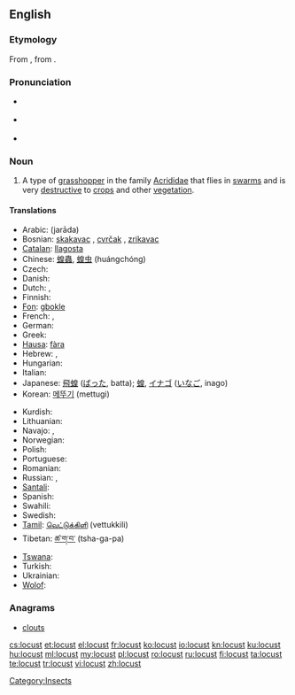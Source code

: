 ==English==
{{wikipedia}}

===Etymology===
From {{etyl|fro}} {{term|languste|lang=fro}}, from {{etyl|la}} {{term|locusta||locust, crustacean, lobster|lang=la}}.

===Pronunciation===
* {{a|UK}} {{IPA|/ˈləʊ.kəst/}}
* {{a|US}} {{IPA|/ˈloʊ.kəst/}}
* {{audio|en-us-locust.ogg|Audio (US)}}

===Noun===
{{en-noun}}

# A type of [[grasshopper]] in the family [[Acrididae]] that flies in [[swarm]]s and is very [[destructive]] to [[crop]]s and other [[vegetation]].

====Translations====
{{trans-top|type of grasshopper}}
* Arabic: {{Arab|[[جرادة]]}} (jarāda) {{f}}
* Bosnian: [[skakavac]] {{m}}, [[cvrčak]] {{m}}, [[zrikavac]] {{m}}
* [[Catalan]]: [[llagosta]] {{f}}
* Chinese: [[蝗蟲]], [[蝗虫]] (huángchóng)
* Czech: {{t|cs|saranče|n}}
* Danish: {{t-|da|vandregræshoppe|c}}
* Dutch: {{t+|nl|treksprinkhaan|m}}, {{t+|nl|sprinkhaan|m}}
* Finnish: {{t+|fi|kulkusirkka}}
* [[Fon]]: [[gbokle]]
* French: {{t+|fr|locuste|f}}, {{t+|fr|criquet|m}}
* German: {{t+|de|Heuschrecke|f}}
* Greek: {{t+|el|ακρίδα|f}}
* [[Hausa]]: [[fàra]]
* Hebrew: {{t+|he|ארבה|m|alt=אַרְבֶּה}}, {{t-|he|חגב|m|alt=חָגָב}}
* Hungarian: {{t+|hu|sáska}}
* Italian: {{t-|it|locusta|f}}
* Japanese: [[飛蝗]] ([[ばった]], batta); [[蝗]], [[イナゴ]] ([[いなご]], inago)
* Korean: [[메뚜기]] (mettugi)
{{trans-mid}}
* Kurdish: {{ku-Arab|[[کوله‌]]}}
* Lithuanian: {{t+|lt|skėrys|m|xs=Lithuanian}}
* Navajo: {{tø|nv|wóóneeshchʼįįdii}}, {{tø|nv|wóóneeshchʼįįdii nahachaʼígíí}}
* Norwegian: {{t|no|gresshoppe|m}}
* Polish: {{t+|pl|szarańcza|f}}
* Portuguese: {{t+|pt|gafanhoto|m}}
* Romanian: {{t+|ro|lăcustă|f}}
* Russian: {{t+|ru|саранча|f|tr=saranča}}, {{t+|ru|саранчук|m|tr=sarančuk}}
* [[Santali]]: {{tø|sat|ᱯᱳᱦᱳ|tr=poho|sc=Olck}}
* Spanish: {{t+|es|langosta|f}}
* Swahili: {{t+|sw|nzige|xs=Swahili}}
* Swedish: {{t-|sv|gräshoppa|c}}
* [[Tamil]]: [[வெட்டுக்கிளி]] (vettukkili)
* Tibetan: [[ཚ་ག་བ་]] (tsha-ga-pa)
* [[Tswana]]: {{t-|tn|tsie|xs=Tswana}}
* Turkish: {{t+|tr|çekirge}}
* Ukrainian: {{t-|uk|сарана|f|xs=Ukrainian}}
* [[Wolof]]: {{t|wo|njéeréer|alt=njéeréer bi}}
{{trans-bottom}}

===Anagrams===
* [[clouts#English|clouts]]

[[Category:Insects]]

[[cs:locust]]
[[et:locust]]
[[el:locust]]
[[fr:locust]]
[[ko:locust]]
[[io:locust]]
[[kn:locust]]
[[ku:locust]]
[[hu:locust]]
[[ml:locust]]
[[my:locust]]
[[pl:locust]]
[[ro:locust]]
[[ru:locust]]
[[fi:locust]]
[[ta:locust]]
[[te:locust]]
[[tr:locust]]
[[vi:locust]]
[[zh:locust]]
